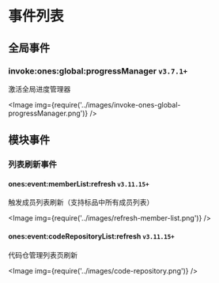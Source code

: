 
# 事件列表

## 全局事件

### invoke:ones:global:progressManager `v3.7.1+`

激活全局进度管理器

<Image img={require('../images/invoke-ones-global-progressManager.png')} />

## 模块事件

### 列表刷新事件

#### ones:event:memberList:refresh `v3.11.15+`

触发成员列表刷新（支持标品中所有成员列表）

<Image img={require('../images/refresh-member-list.png')} />

#### ones:event:codeRepositoryList:refresh `v3.11.15+`

代码仓管理列表页刷新

<Image img={require('../images/code-repository.png')} />
